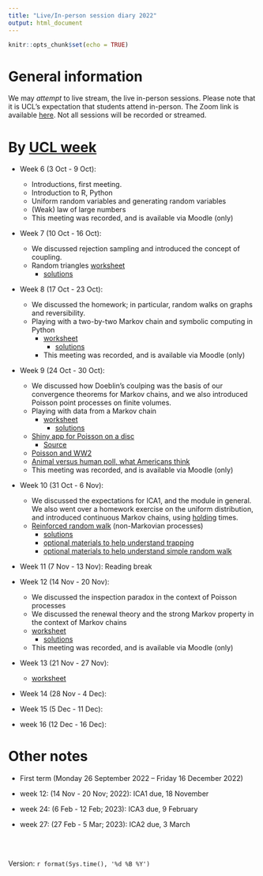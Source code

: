 ```yaml
---
title: "Live/In-person session diary 2022"
output: html_document
---
```


```r
knitr::opts_chunk$set(echo = TRUE)
```

# General information

We may  *attempt* to live stream, the live in-person sessions.  Please note that it is UCL's expectation that students attend in-person.  The Zoom link is available [here](https://ucl.zoom.us/my/terrysoo).  Not all sessions will be recorded or streamed. 


# By [UCL week](https://www.ucl.ac.uk/staff/sites/staff/files/cal_2022_2023.pdf)

* Week 6 (3 Oct - 9 Oct):  
  - Introductions, first meeting.
  - Introduction to R, Python
  - Uniform random variables and generating random variables
  - (Weak) law of large numbers
  - This meeting was recorded, and is available via Moodle (only)
  
* Week 7 (10 Oct - 16 Oct): 
  - We discussed rejection sampling and introduced the concept of coupling. 
  - Random triangles [worksheet](https://tsoo-math.github.io/ucl3/week7-2022-inclass.html)
    - [solutions](https://tsoo-math.github.io/ucl3/week7-2022-inclass-sols.html)
 
 
* Week 8 (17 Oct - 23 Oct):  
  - We discussed the homework; in particular, random walks on graphs and reversibility.
  - Playing with a two-by-two Markov chain and symbolic computing in Python 
    - [worksheet](https://tsoo-math.github.io/ucl3/week8-2022-inclass.html)
      - [solutions](https://tsoo-math.github.io/ucl3/week8-2022-inclass-sols.html)
    - This meeting was recorded, and is available via Moodle (only)
  
* Week 9 (24 Oct - 30 Oct): 
  - We discussed how Doeblin's coulping was the basis of our convergence theorems for Markov chains, and we also introduced Poisson point processes on finite volumes.
  - Playing with data from a Markov chain
    - [worksheet](https://tsoo-math.github.io/ucl3/week9-2022-inclass.html)
      - [solutions](https://tsoo-math.github.io/ucl3/week9-2022-inclass-sols.html)
  - [Shiny app for Poisson on a disc](https://terry-soo.shinyapps.io/Poisson-disc/)
    - [Source](https://tsoo-math.github.io/ucl/app.R)
  - [Poisson and WW2](https://rss.onlinelibrary.wiley.com/doi/pdf/10.1111/j.1740-9713.2019.01315.x)
  - [Animal versus human poll, what Americans think](https://today.yougov.com/topics/society/articles-reports/2021/05/13/lions-and-tigers-and-bears-what-animal-would-win-f)
  - This meeting was recorded, and is available via Moodle (only)
* Week 10 (31 Oct - 6 Nov): 
  - We discussed the expectations for ICA1, and the module in general.  We also went over a homework exercise on the uniform distribution, and introduced continuous Markov chains, using [holding](https://finalfantasy.fandom.com/wiki/Doom_(status)) times.
  - [Reinforced random walk](https://tsoo-math.github.io/ucl3/week10-2022-inclass.html) (non-Markovian processes)
    - [solutions](https://tsoo-math.github.io/ucl3/week10-2022-inclass-sols.html)
    - [optional materials to help understand trapping](https://tsoo-math.github.io/ucl/borel.html)
    - [optional materials to help understand simple random walk](https://www.dropbox.com/s/m6ei3u8uh8t5vur/exercise-sheet.pdf?dl=0)
 
* Week 11 (7 Nov - 13 Nov):  Reading break
  
* Week 12 (14 Nov - 20 Nov): 
  - We discussed the inspection paradox in the context of Poisson processes
  - We discussed the renewal theory and the strong Markov property in the context of Markov chains
  - [worksheet](https://tsoo-math.github.io/ucl3/week12-2022-inclass.html)
    - [solutions](https://tsoo-math.github.io/ucl3/week12-2022-inclass-sols.html)
  - This meeting was recorded, and is available via Moodle (only)
* Week 13 (21 Nov - 27 Nov): 
  - [worksheet](https://tsoo-math.github.io/ucl3/week13-2022-inclass.html)
* Week 14 (28 Nov - 4 Dec):  
  
* Week 15 (5 Dec - 11 Dec): 
 
* week 16 (12 Dec - 16 Dec):
 


# Other notes

* First term (Monday 26 September 2022 -- Friday 16 December 2022)

* week 12: (14 Nov - 20 Nov; 2022):  ICA1 due, 18 November
* week 24: (6 Feb - 12 Feb;  2023):  ICA3 due, 9 February
* week 27: (27 Feb - 5 Mar; 2023):  ICA2 due, 3 March


<br>
<br>

 Version:  `r format(Sys.time(), '%d %B %Y')`

<br>
<br>
<br>